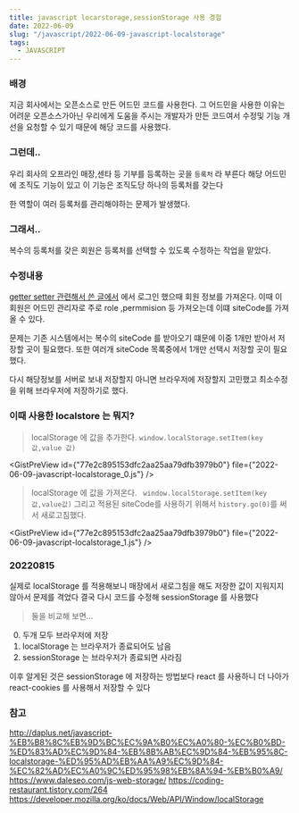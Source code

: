 ```yaml
---
title: javascript locarstorage,sessionStorage 사용 경험
date: 2022-06-09
slug: "/javascript/2022-06-09-javascript-localstorage"
tags:
  - JAVASCRIPT
--- 
```



### 배경
지금 회사에서는 오픈소스로 만든 어드민 코드를 사용한다.
그 어드민을 사용한 이유는 
어려운 오픈소스가아닌 우리에게 도움을 주시는 개발자가 만든 코드여서
수정및 기능 개선을 요청할 수 있기 때문에 해당 코드를 사용했다.

### 그런데..
우리 회사의 오프라인 매장,센타 등 기부를 등록하는 곳을 `등록처` 라 부른다
해당 어드민에 조직도 기능이 있고
이 기능은 조직도당 하나의 등록처를 갖는다

한 역할이 여러 등록처를 관리해야하는 문제가 발생했다.

### 그래서..

복수의 등록처를 갖은 회원은 등록처를 선택할 수 있도록 수정하는 작업을 맡았다.


### 수정내용
[getter setter 관련해서 쓴 글에서](https://gwiyeomgo.github.io/javascript/2022-06-17-javascript-getter-setter)
에서 로그인 했으때 회원 정보를 가져온다. 
이때 이 회원은 어드민 관리자로 주로 role ,permmision 등 가져오는데 이떄 siteCode를 가져올 수 있다.

문제는 기존 시스템에서는 복수의 siteCode 를 받아오기 떄문에
이중 1개만 받아서 저장할 곳이 필요했다.
또한 여러개 siteCode 목록중에서 1개만 선택시 저장할 곳이 필요했다.

다시 해당정보를 서버로 보내 저장할지 아니면 브라우저에 저장할지 고민했고
최소수정을 위해 브라우저에 저장하기로 했다.

### 이때 사용한 localstore 는 뭐지?

> localStorage 에 값을 추가한다.
`window.localStorage.setItem(key값,value 값)`

<GistPreView
    id={"77e2c895153dfc2aa25aa79dfb3979b0"}
    file={"2022-06-09-javascript-localstorage_0.js"}
/>

> localStorage 에 값을 가져온다.
` window.localStorage.setItem(key값,value값)`
그리고 적용된 siteCode를 사용하기 위해서 `history.go(0)`를 써서 새로고침했다.


<GistPreView
    id={"77e2c895153dfc2aa25aa79dfb3979b0"}
    file={"2022-06-09-javascript-localstorage_1.js"}
/>

### 20220815
실제로 localStorage 를 적용해보니
매장에서 새로그침을 해도 저장한 값이 지워지지 않아서
문제를 격었다
결국 다시 코드를 수정해 sessionStorage 를 사용했다
>둘을 비교해 보면...

0. 두개 모두 브라우저에 저장
1. localStorage 는 브라우저가 종료되어도 남음
2. sessionStorage 는 브라우저가 종료되면 사라짐


이후 알게된 것은 sessionStorage 에 저장하는 방법보다
react 를 사용하니
더 나아가 react-cookies 를 사용해서 저장할 수 있다

### 참고
http://daplus.net/javascript-%EB%B8%8C%EB%9D%BC%EC%9A%B0%EC%A0%80-%EC%B0%BD-%ED%83%AD%EC%9D%84-%EB%8B%AB%EC%9D%84-%EB%95%8C-localstorage-%ED%95%AD%EB%AA%A9%EC%9D%84-%EC%82%AD%EC%A0%9C%ED%95%98%EB%8A%94-%EB%B0%A9/
https://www.daleseo.com/js-web-storage/
https://coding-restaurant.tistory.com/264
https://developer.mozilla.org/ko/docs/Web/API/Window/localStorage